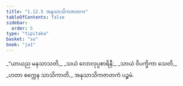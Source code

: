 ```yaml
---
title: "1.12.5 အနုသာသိကဇာတက"
tableOfContents: false
sidebar:
  order: 5
type: "tipitaka"
basket: "su"
book: "ja1"
---
```



<DynamicBreadcrumb />

<Division number="115" book="ja1" e="ch" v="22" p="27">

<Paragraph number="255" type="verses" book="ja1">
_“ယာယည မနုသာသတိ,_  
_သယံ လောလုပ္ပစာရိနီ;_  
_သာယံ ဝိပက္ခိကာ သေတိ,_  
_ဟတာ စက္ကေန သာသိကာတိ._  


</Paragraph>
</Division>

<Paragraph number="256" type="center" book="ja1">
အနုသာသိကဇာတကံ ပဉ္စမံ.
</Paragraph>